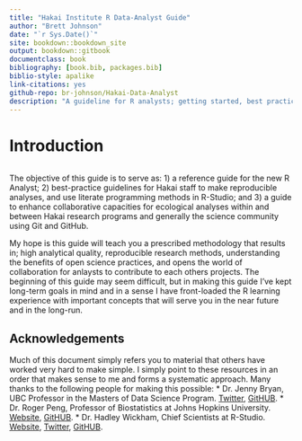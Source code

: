 ```yaml
--- 
title: "Hakai Institute R Data-Analyst Guide"
author: "Brett Johnson"
date: "`r Sys.Date()`"
site: bookdown::bookdown_site
output: bookdown::gitbook
documentclass: book
bibliography: [book.bib, packages.bib]
biblio-style: apalike
link-citations: yes
github-repo: br-johnson/Hakai-Data-Analyst
description: "A guideline for R analysts; getting started, best practices, and collaboration"
---
```


# Introduction
```r

```

The objective of this guide is to serve as:
1) a reference guide for the new R Analyst; 
2) best-practice guidelines for Hakai staff to make reproducible analyses, and use literate programming methods in R-Studio; and 
3) a guide to enhance collaborative capacities for ecological analyses within and between Hakai research programs and generally the science community using Git and GitHub. 

My hope is this guide will teach you a prescribed methodology that results in; high analytical quality, reproducible research methods, understanding the benefits of open science practices, and opens the world of collaboration for anlaysts to contribute to each others projects. The beginning of this guide may seem difficult, but in making this guide I've kept long-term goals in mind and in a sense I have front-loaded the R learning experience with important concepts that will serve you in the near future and in the long-run.

## Acknowledgements
Much of this document simply refers you to material that others have worked very hard to make simple. I simply point to these resources in an order that makes sense to me and forms a systematic approach. Many thanks to the following people for making this possible:
* Dr. Jenny Bryan, UBC Professor in the Masters of Data Science Program. [Twitter](https://twitter.com/JennyBryan), [GitHUB](https://github.com/jennybc).
* Dr. Roger Peng, Professor of Biostatistics at Johns Hopkins University. [Website](http://www.biostat.jhsph.edu/~rpeng/), [GitHUB](https://github.com/rdpeng).
* Dr. Hadley Wickham, Chief Scientists at R-Studio. [Website](http://hadley.nz/), [Twitter](https://twitter.com/hadleywickham), [GitHUB](https://github.com/hadley).

